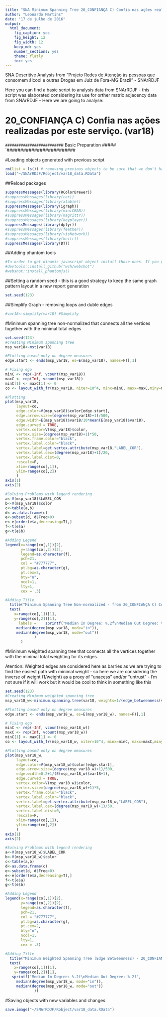 ```yaml
---
title: "SNA Minimum Spanning Tree 20_CONFIANÇA C) Confia nas ações realizadas por este serviço. (var18)"
author: "Leonardo Martins"
date: "17 de julho de 2016"
output: 
  html_document: 
    fig_caption: yes
    fig_height: 12
    fig_width: 12
    keep_md: yes
    number_sections: yes
    theme: flatly
    toc: yes
---
```

SNA Descritive Analysis from "Projeto Redes de Atenção às pessoas que consomem álcool e outras Drogas em Juiz de Fora-MG   Brazil"  - SNArRDJF

Here you can find a basic script to analysis data from SNArRDJF - this script was elaborated considering its use for orther matrix adjacency data from SNArRDJF - Here we are going to analyse:

# 20_CONFIANÇA C) Confia nas ações realizadas por este serviço. (var18)

`#########################
`# Basic Preparation #####
`#########################

#Loading objects generated with previous script 
```r
rm(list = ls()) # removing previous objects to be sure that we don't have objects conflicts name
load("~/SNArRDJF/Robject/var18_data.RData")
```
##Reload packages
```r
suppressMessages(library(RColorBrewer))
#suppressMessages(library(car))
#suppressMessages(library(xtable))
suppressMessages(library(igraph))
#suppressMessages(library(miniCRAN))
#suppressMessages(library(magrittr))
#suppressMessages(library(keyplayer))
suppressMessages(library(dplyr))
#suppressMessages(library(feather))
#suppressMessages(library(visNetwork))
#suppressMessages(library(knitr))
suppressMessages(library(DT))
```
##Adding phantom tools
```r
#In order to get dinamic javascript object install those ones. If you get problems installing go to Stackoverflow.com and type your error to discover what to do. In some cases the libraries need to be intalled in outside R libs.
#devtools::install_github("wch/webshot")
#webshot::install_phantomjs()
```
##Setting a random seed - this is a good strategy to keep the same graph pattern layout in a new report generation
```r
set.seed(123)
```

##Simplify Graph - removing loops and duble edges 
```r
#var18<-simplify(var18) #Simplify
```

#Minimum spanning tree non-normalized that connects all the vertices together with the minimal total edges
```r
set.seed(123)
#Creating Minimum spanning tree
msp_var18<-mst(var18)

#Plotting based only on degree measures 
edge.start <- ends(msp_var18, es=E(msp_var18), names=F)[,1]

# Fixing ego
minC <- rep(-Inf, vcount(msp_var18))
maxC <- rep(Inf, vcount(msp_var18))
minC[1] <- maxC[1] <- 0
co <- layout_with_fr(msp_var18, niter=10^4, minx=minC, maxx=maxC,miny=minC, maxy=maxC, weights=E(msp_var18)$var18)

#Plotting
plot(msp_var18, 
     layout=co,
     edge.color=V(msp_var18)$color[edge.start],
     edge.arrow.size=(degree(msp_var18)+1)/500,
     edge.width=E(msp_var18)$var18/10*mean(E(msp_var18)$var18),
     edge.curved = TRUE,
     vertex.color=V(msp_var18)$color,
     vertex.size=(degree(msp_var18)+1)*50,
     vertex.frame.color="black",
     vertex.label.color="black",
     vertex.label=get.vertex.attribute(msp_var18,"LABEL_COR"),
     vertex.label.cex=(degree(msp_var18)+1)/20,
     vertex.label.dist=0,
     rescale=F,
     xlim=range(co[,1]), 
     ylim=range(co[,2])
     )
axis(1)
axis(2)

#Solving Problems with legend rendering 
a<-V(msp_var18)$LABEL_COR
b<-V(msp_var18)$color
c<-table(a,b)
d<-as.data.frame(c)
e<-subset(d, d$Freq>0)
e<-e[order(e$a,decreasing=T),] 
f<-t(e$a)
g<-t(e$b)

#Adding Legend
legend(x=range(co[,1])[2], 
       y=range(co[,2])[2],
       legend=as.character(f),
       pch=21,
       col = "#777777", 
       pt.bg=as.character(g),
       pt.cex=2,
       bty="n", 
       ncol=1,
       lty=1,
       cex = .3)

#Adding Title
  title("Minimum Spanning Tree Non-normalized - from 20_CONFIANÇA C) Confia nas ações realizadas por este serviço. (var18)", sub = "Source: from authors ")
  text( 
    x=range(co[,1])[1],
    y=range(co[,2])[1], 
      labels =    sprintf("Median In Degree: %.2f\nMedian Out Degree: %.2f",
     median(degree(msp_var18, mode="in")), 
     median(degree(msp_var18, mode="out"))
             )
       )
```
#Minimum weighted spanning tree that connects all the vertices together with the minimal total weighting for its edges. 

Atention: Weighted edges are considered here as barries as we are trying to find the easiest path with minimal weight - so here we are considering the inverse of weight (1/weight) as a proxy of "unacess" and/or "untrust" - I'm not sure if it will work but it would be cool to think in something like this  
```r
set.seed(123)
#Creating Minimum weighted spanning tree
msp_var18_w<-minimum.spanning.tree(var18, weights=1/(edge_betweenness(var18, weights=E(var18)$var18)+1))

#Plotting based only on degree measures 
edge.start <- ends(msp_var18_w, es=E(msp_var18_w), names=F)[,1]

# Fixing ego
minC <- rep(-Inf, vcount(msp_var18_w))
maxC <- rep(Inf, vcount(msp_var18_w))
minC[1] <- maxC[1] <- 0
co <- layout_with_fr(msp_var18_w, niter=10^4, minx=minC, maxx=maxC,miny=minC, maxy=maxC, weights =E(msp_var18_w)$var18)

#Plotting based only on degree measures 
plot(msp_var18_w, 
     layout=co,
     edge.color=V(msp_var18_w)$color[edge.start],
     edge.arrow.size=(degree(msp_var18_w)+1)/500,
     edge.width=0.2+1/(E(msp_var18_w)$var18+1),
     edge.curved = TRUE,
     vertex.color=V(msp_var18_w)$color,
     vertex.size=(degree(msp_var18_w)+1)*5,
     vertex.frame.color="black",
     vertex.label.color="black",
     vertex.label=get.vertex.attribute(msp_var18_w,"LABEL_COR"),
     vertex.label.cex=(degree(msp_var18_w)+1)/50,
     vertex.label.dist=0,
     rescale=F,
     xlim=range(co[,1]), 
     ylim=range(co[,2])
     )
axis(1)
axis(2)

#Solving Problems with legend rendering 
a<-V(msp_var18_w)$LABEL_COR
b<-V(msp_var18_w)$color
c<-table(a,b)
d<-as.data.frame(c)
e<-subset(d, d$Freq>0)
e<-e[order(e$a,decreasing=T),] 
f<-t(e$a)
g<-t(e$b)

#Adding Legend
legend(x=range(co[,1])[2], 
       y=range(co[,2])[2],
       legend=as.character(f),
       pch=21,
       col = "#777777", 
       pt.bg=as.character(g),
       pt.cex=2,
       bty="n", 
       ncol=1,
       lty=1,
       cex = .3)

#Adding Title
  title("Minimum Weighted Spanning Tree (Edge Betweenness) - 20_CONFIANÇA C) Confia nas ações realizadas por este serviço. (var18)", sub = "Source: from authors ")
  text( 
    x=range(co[,1])[1],
    y=range(co[,2])[1], 
   sprintf("Median In Degree: %.2f\nMedian Out Degree: %.2f",
     median(degree(msp_var18_w, mode="in")), 
     median(degree(msp_var18_w, mode="out"))
             ))
```


#Saving objects with new variables and changes
```r
save.image("~/SNArRDJF/Robject/var18_data.RData") 
```


